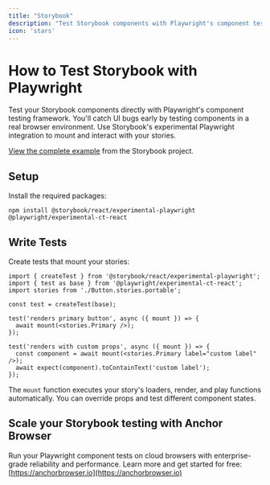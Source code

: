 ```yaml
---
title: "Storybook"
description: "Test Storybook components with Playwright's component testing framework."
icon: 'stars'
---
```


# How to Test Storybook with Playwright

Test your Storybook components directly with Playwright's component testing framework. You'll catch UI bugs early by testing components in a real browser environment. Use Storybook's experimental Playwright integration to mount and interact with your stories.

[View the complete example](https://github.com/storybookjs/storybook/blob/795e05c3e6a72d7de10fbb2f4cb309e4dd333f46/docs/_snippets/portable-stories-playwright-ct.md) from the Storybook project.

## Setup

Install the required packages:

```
npm install @storybook/react/experimental-playwright @playwright/experimental-ct-react
```

## Write Tests

Create tests that mount your stories:

```
import { createTest } from '@storybook/react/experimental-playwright';
import { test as base } from '@playwright/experimental-ct-react';
import stories from './Button.stories.portable';

const test = createTest(base);

test('renders primary button', async ({ mount }) => {
  await mount(<stories.Primary />);
});

test('renders with custom props', async ({ mount }) => {
  const component = await mount(<stories.Primary label="custom label" />);
  await expect(component).toContainText('custom label');
});

```

The `mount` function executes your story's loaders, render, and play functions automatically. You can override props and test different component states.

## Scale your Storybook testing with Anchor Browser

Run your Playwright component tests on cloud browsers with enterprise-grade reliability and performance. Learn more and get started for free: [https://anchorbrowser.io](https://anchorbrowser.io)

